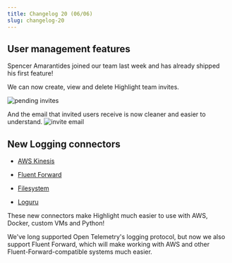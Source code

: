 ```yaml
---
title: Changelog 20 (06/06)
slug: changelog-20
---
```


<EmbeddedVideo
	src="https://www.youtube.com/embed/3t5d8Jyg044"
	title="Youtube"
	allow="accelerometer; autoplay; clipboard-write; encrypted-media; gyroscope; picture-in-picture; web-share"
/>

## User management features

Spencer Amarantides joined our team last week and has already shipped his first feature!

We can now create, view and delete Highlight team invites.

![pending invites](/images/changelog/20/pending-invites.png)

And the email that invited users receive is now cleaner and easier to understand.
![invite email](/images/changelog/20/invite-email.png)

## New Logging connectors

-   [AWS Kinesis](../../getting-started/5_backend-logging/07_hosting/aws.md#aws-kinesis-firehose-for-logs-from-infrastructure-or-other-services)

-   [Fluent Forward](../../getting-started/5_backend-logging/11_fluentforward.md)
-   [Filesystem](../../getting-started/5_backend-logging/10_file.md)
-   [Loguru](../../getting-started/5_backend-logging/03_python/loguru.md)

These new connectors make Highlight much easier to use with AWS, Docker, custom VMs and Python!

We've long supported Open Telemetry's logging protocol, but now we also support Fluent Forward, which will make working with AWS and other Fluent-Forward-compatible systems much easier.
